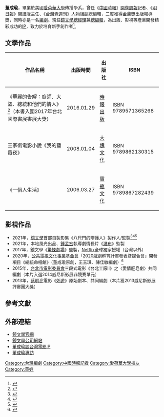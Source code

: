 '''董成瑜'''，畢業於美國[[愛荷華大學|愛荷華大學]]傳播學系，曾任《[[中國時報|中國時報]]》[[開卷周報|開卷周報]]記者、《[[明日報|明日報]]》閱讀版主任、《[[台灣壹週刊|台灣壹週刊]]》人物組副總編輯，二度獲得[[金鼎獎|金鼎獎]]出版報導獎，同時亦是一名[[編劇|編劇]]。現任[[鏡文學|鏡文學]][[總經理|總經理]]兼[[總編輯|總編輯]]，為出版、影視等產業開發精彩成功的[[智慧財產權|IP]]，致力於培育新手創作者<ref>{{cite news |title=她簽下駱以軍、陳雪　《鏡文學》總編輯董成瑜：不希望好作家被生活所逼 |url=https://www.cw.com.tw/article/5092198?template=fashion |agency=天下雜誌 |accessdate=2020-09-28 |archive-date=2020-11-02 |archive-url=https://web.archive.org/web/20201102020402/https://www.cw.com.tw/article/5092198?template=fashion |dead-url=no }}</ref>。

==文學作品==
{| class="wikitable"
|+ 
|-
! 作品名稱 !! 出版時間 !! 出版社 !! ISBN
|-
| 《華麗的告解：廚師、大盜、總統和他們的情人》<ref>{{cite web |title=故事是細節撐起來的──專訪董成瑜《華麗的告解》 |url=https://okapi.books.com.tw/article/8474 |website=博客來OKAPI |access-date=2020-09-28 |archive-date=2021-02-25 |archive-url=https://web.archive.org/web/20210225202517/https://okapi.books.com.tw/article/8474 |dead-url=no }}</ref>（本書入圍2017年台北國際書展書展大獎）|| 2016.01.29 || [[時報出版|時報出版]] || ISBN 9789571365268
|-
| 王家衛電影小說《我的藍莓夜》 || 2008.01.04|| [[大塊文化|大塊文化]] || ISBN 9789862130315
|-
| 《一個人生活》||2006.03.27|| [[寶瓶文化|寶瓶文化]] || ISBN 9789867282439
|}

==影視作品==
*2021年，[[鏡文學|鏡文學]]首部自製影集《八尺門的辯護人》製作人/監製<ref>{{cite news |title=文策院支持《八尺門的辯護人》小說改編劇集 金鐘視帝李銘順挑戰公設辯護人題材今日開拍 |url=https://www.cna.com.tw/postwrite/Chi/306764 |agency=中央社/文化內容策進院 |accessdate=2021-12-20 |archive-date=2022-01-15 |archive-url=https://web.archive.org/web/20220115022404/https://www.cna.com.tw/Postwrite/chi/306764 |dead-url=no }}</ref><ref>{{cite news |title=台灣文策院投資《八尺門辯護人》開拍！李銘順、范逸臣領銜主演　首度挑戰深度法庭影集 |url=https://www.taiwannews.com.tw/ch/news/4380417 |agency=台灣英文新聞 |accessdate=2021-12-20 |archive-date=2021-12-20 |archive-url=https://web.archive.org/web/20211220075313/https://www.taiwannews.com.tw/ch/news/4380417 |dead-url=no }}</ref><ref>{{cite news |title=律政劇「八尺門的辯護人」開鏡 李銘順挑戰公設辯護人 |url=https://stars.udn.com/star/story/10091/5969769 |agency=聯合新聞網 |accessdate=2021-12-20 |archive-date=2021-12-20 |archive-url=https://web.archive.org/web/20211220075827/https://stars.udn.com/star/story/10091/5969769 |dead-url=no }}</ref>
*2021年，本地風光出品、[[鍾孟宏|鍾孟宏]]執導劇情長片《[[瀑布_(電影)|瀑布]]》監製
*2017年，鏡文學《[[鏡文學驚悚劇場|驚悚劇場]]》監製，[[Netflix|Netflix]]全球獨家授權（台灣以外）
*2020年，[[公共電視文化事業基金會|公共電視文化事業基金會]]「2020戲劇孵育計畫發表暨媒合會」開發項目《總統命相館》（董成瑜原創，王玉琪、陳佳敏編劇）<ref>{{cite news |title=2020公視戲劇孵育計畫發表暨媒合會 8部作品發表 平台及投資方反應熱烈 |url=https://about.pts.org.tw/pr/latestnews/article/4518 |agency=公共電視文化事業基金會 |date=2020-11-27}}</ref>
*2015年，[[台北市電影委員會|台北市電影委員會]]三段式電影《台北工廠II》之〈愛情肥皂劇〉共同編劇（本片入選2014威尼斯影展非競賽單元）
*2013年，[[蔡明亮|蔡明亮]]電影《[[郊遊_(電影)|郊遊]]》原始劇本、共同編劇（本片獲2013威尼斯影展評審團大獎）

==參考文獻==
{{reflist}}

==外部連結==
*[https://www.mirrorfiction.com/?gclid=Cj0KCQiA7aPyBRChARIsAJfWCgKEhTP0HUWcvOtN-G1BHFYb3WXxa0JHmrdiSpH7e6_kNFyi1-b9CsAaAupPEALw_wcB 鏡文學官網]<br>
*[https://info.mirrorfiction.com/zh-Hant/?fbclid=IwAR1VPumfxrVRp0GgnP9hocCQ7x1OZ5aSTx7dC2BLcAhUIWjzyzwHrmA2cls 鏡文學公司網站]<br>
*[https://www.fountain.org.tw/article/mirror-fiction-ip 董成瑜談台灣電影IP]<br>
*[https://www.sheaspire.com.tw/p2-weekly_column-detail.php?PKey=6762Ks-qy_SgDKZU0Z0tX4FkVQhW9qAsIHUn-Xuu9Tg 董成瑜專訪]

[[Category:台灣編劇|Category:台灣編劇]]
[[Category:中國時報記者|Category:中國時報記者]]
[[Category:愛荷華大學校友|Category:愛荷華大學校友]]
[[Category:董姓|Category:董姓]]
